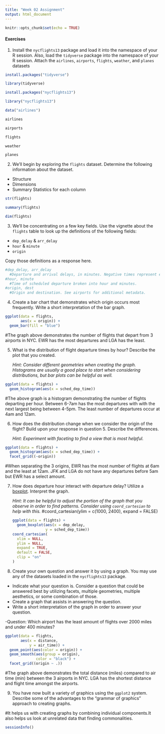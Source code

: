```yaml
---
title: "Week 02 Assignment"
output: html_document
---
```


```r
knitr::opts_chunk$set(echo = TRUE)
```

#### Exercises

1.  Install the `nycflights13` package and load it into the namespace of your R session. Also, load the `tidyverse` package into the namespace of your R session. Attach the `airlines`, `airports`, `flights`, `weather`, and `planes` datasets

```r
install.packages("tidyverse")
```
```r
library(tidyverse)
```

```r
install.packages("nycflights13")
```
```r
library("nycflights13")
```
```r
data("airlines")
```
```r
airlines
```
```r
airports
```
```r
flights
```
```r
weather
```
```r
planes
```

2.  We'll begin by exploring the `flights` dataset. Determine the following information about the dataset.

-   Structure
-   Dimensions
-   Summary Statistics for each column

```r
str(flights)
```
```r
summary(flights)
```
```r
dim(flights)
```

3.  We'll be concentrating on a few key fields. Use the vignette about the `flights` table to look up the definitions of the following fields:

-   `dep_delay` & `arr_delay`
-   `hour` & `minute`
-   `origin`

Copy those definitions as a response here.

```r
#dep_delay, arr_delay
  #Departure and arrival delays, in minutes. Negative times represent early departures/arrivals.
#hour, minute
  #Time of scheduled departure broken into hour and minutes.
#origin, dest
  #Origin and destination. See airports for additional metadata.

```

4.  Create a bar chart that demonstrates which origin occurs most frequently. Write a short interpretation of the bar graph.

```r
ggplot(data = flights,
       aes(x = origin)) +
  geom_bar(fill = "blue")
```
#The graph above demonstrates the number of flights that depart from 3 airports in NYC. EWR has the most departures and LGA has the least. 

5.  What is the distribution of flight departure times by hour? Describe the plot that you created.

    *Hint: Consider different geometries when creating the graph. Histograms are usually a good place to start when considering distributions, but bar plots can be helpful as well.*

```r
ggplot(data = flights) +
  geom_histogram(aes(x = sched_dep_time))

```
#The above graph is a histogram demonstrating the number of flights departing per hour. Between 6-7am has the most departures with with the next largest being between 4-5pm. The least number of departures occur at 4am and 12am.

6.  How does the distribution change when we consider the origin of the flight? Build upon your response in question 5. Describe the differences.

    *Hint: Experiment with faceting to find a view that is most helpful.*

```r
ggplot(data = flights) +
  geom_histogram(aes(x = sched_dep_time)) +
  facet_grid((~origin))
```
#When separating the 3 origins, EWR has the most number of flights at 6am and the least at 12am. JFK and LGA do not have any departures before 5am but EWR has a select amount.

7.  How does departure hour interact with departure delay? Utilize a [boxplot](https://towardsdatascience.com/understanding-boxplots-5e2df7bcbd51). Interpret the graph.

    *Hint: It can be helpful to adjust the portion of the graph that you observe in order to find patterns. Consider using `coord_cartesian` to help with this.*
#coord_cartesian(ylim = c(1000, 2400), expand = FALSE)
```r
ggplot(data = flights) +
  geom_boxplot(aes(x = dep_delay,
                   y = sched_dep_time))
coord_cartesian(
  xlim = NULL,
  ylim = NULL,
  expand = TRUE,
  default = FALSE,
  clip = "on"
)
```

8.  Create your own question and answer it by using a graph. You may use any of the datasets loaded in the `nycflights13` package.

-   Indicate what your question is. Consider a question that could be answered best by utilizing facets, multiple geometries, multiple aesthetics, or some combination of those.
-   Create a graph that assists in answering the question.
-   Write a short interpretation of the graph in order to answer your question.

-Question: Which airport has the least amount of flights over 2000 miles and under 400 minutes?

```r
ggplot(data = flights,
       aes(x = distance,
           y = air_time)) +
  geom_point(aes(color = origin)) +
  geom_smooth(aes(group = origin),
              color = "black") +
  facet_grid((origin ~ .))
```
#The graph above demonstrates the total distance (miles) compared to air time (min) between the 3 airports in NYC. LGA has the shortest distance and flight time amongst the airports.


9.  You have now built a variety of graphics using the `ggplot2` system. Describe some of the advantages to the "grammar of graphics" approach to creating graphs.

#It helps us with creating graphs by combining individual components.It also helps us look at unrelated data that finding commonalities. 

```r
sessionInfo()
```

